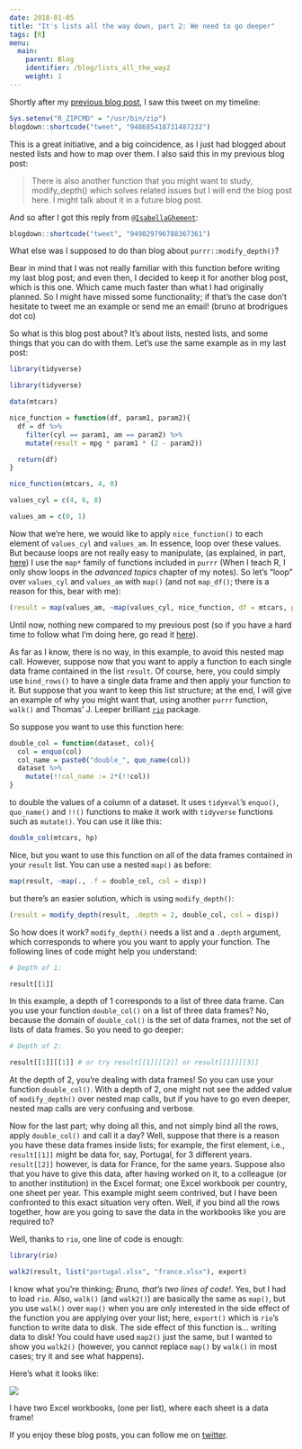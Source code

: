 ```yaml
---
date: 2018-01-05
title: "It's lists all the way down, part 2: We need to go deeper"
tags: [R]
menu:
  main:
    parent: Blog
    identifier: /blog/lists_all_the_way2
    weight: 1
---
```


Shortly after my [previous blog post](http://www.brodrigues.co/blog/2018-01-03-lists_all_the_way/),
I saw this tweet on my timeline:

```r
Sys.setenv("R_ZIPCMD" = "/usr/bin/zip")
blogdown::shortcode("tweet", "948685418731487232")
```

This is a great initiative, and a big coincidence, as I just had blogged about nested lists and how
to map over them. I also said this in my previous blog post:

>There is also another function that you might want to study, modify_depth() which solves related
issues but I will end the blog post here. I might talk about it in a future blog post.

And so after I got this reply from [`@IsabellaGhement`](https://twitter.com/IsabellaGhement):

```r
blogdown::shortcode("tweet", "949029796788367361")
```

What else was I supposed to do than blog about `purrr::modify_depth()`?

Bear in mind that I was not really familiar with this function before writing my last blog post;
and even then, I decided to keep it for another blog post, which is this one. Which came much faster
than what I had originally planned. So I might have missed some functionality; if that's the case
don't hesitate to tweet me an example or send me an email! (bruno at brodrigues dot co)

So what is this blog post about? It's about lists, nested lists, and some things that you can do with
them. Let's use the same example as in my last post:

```r
library(tidyverse)
```

```r
library(tidyverse)
```

```r
data(mtcars)

nice_function = function(df, param1, param2){
  df = df %>%
    filter(cyl == param1, am == param2) %>%
    mutate(result = mpg * param1 * (2 - param2))

  return(df)
}

nice_function(mtcars, 4, 0)

values_cyl = c(4, 6, 8)

values_am = c(0, 1)
```

Now that we're here, we would like to apply `nice_function()` to each element of `values_cyl` and
`values_am`. In essence, loop over these values. But because loops are not really easy to manipulate,
(as explained, in part, [here](http://blog.rdata.lu/post/2017-12-21-skip-errors-in-r-by-not-writing-loops/))
I use the `map*` family of functions included in `purrr` (When I teach R, I only show loops in the
*advanced topics* chapter of my notes). So let's "loop" over `values_cyl` and `values_am` with `map()`
(and not `map_df()`; there is a reason for this, bear with me):

```r
(result = map(values_am, ~map(values_cyl, nice_function, df = mtcars, param2 = .)))
```

Until now, nothing new compared to my previous post (so if you have a hard time to follow what I'm
doing here, go read it [here](http://www.brodrigues.co/blog/2018-01-03-lists_all_the_way/)).

As far as I know, there is no way, in this example, to avoid this nested map call. However,
suppose now that you want to apply a function to each single data frame contained in the list `result`.
Of course, here, you could simply use `bind_rows()` to have a single data frame and then apply your
function to it. But suppose that you want to keep this list structure; at the end, I will give an
example of why you might want that, using another `purrr` function, `walk()` and Thomas' J. Leeper
brilliant [`rio`](https://github.com/leeper/rio) package.

So suppose you want to use this function here:

```r
double_col = function(dataset, col){
  col = enquo(col)
  col_name = paste0("double_", quo_name(col))
  dataset %>%
    mutate(!!col_name := 2*(!!col))
}
```

to double the values of a column of a dataset. It uses `tidyeval`'s `enquo()`, `quo_name()` and `!!()`
functions to make it work with `tidyverse` functions such as `mutate()`. You can use it like this:

```r
double_col(mtcars, hp)
```

Nice, but you want to use this function on all of the data frames contained in your `result` list.
You can use a nested `map()` as before:

```r
map(result, ~map(., .f = double_col, col = disp))
```

but there's an easier solution, which is using `modify_depth()`:

```r
(result = modify_depth(result, .depth = 2, double_col, col = disp))
```

So how does it work? `modify_depth()` needs a list and a `.depth` argument, which corresponds to
where you you want to apply your function. The following lines of code might help you understand:

```r
# Depth of 1:

result[[1]]
```

In this example, a depth of 1 corresponds to a list of three data frame. Can you use your function
`double_col()` on a list of three data frames? No, because the domain of `double_col()` is the set
of data frames, not the set of lists of data frames. So you need to go deeper:

```r
# Depth of 2:

result[[1]][[1]] # or try result[[1]][[2]] or result[[1]][[3]]
```

At the depth of 2, you're dealing with data frames! So you can use your function `double_col()`.
With a depth of 2, one might not see the added value of `modify_depth()` over nested map calls, but
if you have to go even deeper, nested map calls are very confusing and verbose.

Now for the last part; why doing all this, and not simply bind all the rows, apply `double_col()`
and call it a day? Well, suppose that there is a reason you have these data frames inside lists; for
example, the first element, i.e., `result[[1]]` might be data for, say, Portugal, for 3 different years.
`result[[2]]` however, is data for France, for the same years. Suppose also that you have to give
this data, after having worked on it, to a colleague (or to another institution) in the Excel format;
one Excel workbook per country, one sheet per year. This example might seem contrived, but I have
been confronted to this exact situation very often. Well, if you bind all the rows together, how are
you going to save the data in the workbooks like you are required to?

Well, thanks to `rio`, one line of code is enough:

```r
library(rio)

walk2(result, list("portugal.xlsx", "france.xlsx"), export)
```

I know what you're thinking; *Bruno, that's two lines of code!*. Yes, but I had to load `rio`. Also,
`walk()` (and `walk2()`) are basically the same as `map()`, but you use `walk()` over `map()` when
you are only interested in the side effect of the function you are applying over your list; here, `export()`
which is `rio`'s function to write data to disk. The side effect of this function is... writing data to disk!
You could have used `map2()` just the same, but I wanted to show you `walk2()` (however, you cannot
replace `map()` by `walk()` in most cases; try it and see what happens).

Here's what it looks like:

![](/img/deeper_xlsx.gif)

I have two Excel workbooks, (one per list), where each sheet is a data frame!

If you enjoy these blog posts, you can follow me on [twitter](https://twitter.com/brodriguesco).
